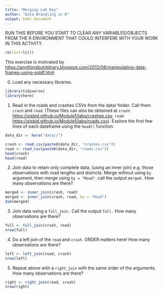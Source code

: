 ```yaml
---
title: "Merging Lab Key"
author: "Data Wrangling in R"
output: html_document
---
```


RUN THIS BEFORE YOU START TO CLEAR ANY VARIABLES/OBJECTS FROM THE R ENVIRONMENT THAT COULD INTERFERE WITH YOUR WORK IN THIS ACTIVITY.
```r
rm(list=ls())
```


This exercise is motivated by <https://anythingbutrbitrary.blogspot.com/2012/08/manipulating-data-frames-using-sqldf.html>

0.  Load any necessary libraries.

```r
library(tidyverse)
library(here)
```

1.  Read in the roads and crashes CSVs from the data/ folder. Call them `crash` and `road`. (These files can also be obtained at `crash`: <https://sisbid.github.io/Module1/labs/crashes.csv>, `road`: <https://sisbid.github.io/Module1/labs/roads.csv>). Explore the first few lines of each dataframe using the `head()` function.

```r
data_dir <- here("data//")

crash <- read_csv(paste0(data_dir, "crashes.csv"))
road <- read_csv(paste0(data_dir, "roads.csv"))
head(crash)
head(road)
```

2.  Join data to retain only complete data, (using an inner join) e.g. those observations with road lengths and districts. Merge without using `by` argument, then merge using `by = "Road"`. call the output `merged.` How many observations are there?

```r
merged <- inner_join(crash, road)
merged <- inner_join(crash, road, by = "Road")
dim(merged)
```

3.  Join data using a `full_join.` Call the output `full.` How many observations are there?

```r
full <- full_join(crash, road)
nrow(full)
```

4.  Do a left join of the `road` and `crash`. ORDER matters here! How many observations are there?

```r
left <- left_join(road, crash)
nrow(left)
```

5.  Repeat above with a `right_join` with the same order of the arguments. How many observations are there?

```r
right <- right_join(road, crash)
nrow(right)
```
